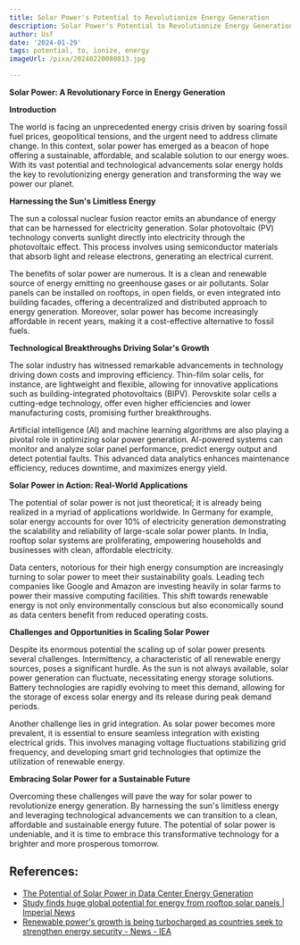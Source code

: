 ```yaml
---
title: Solar Power's Potential to Revolutionize Energy Generation
description: Solar Power's Potential to Revolutionize Energy Generation
author: Usf
date: '2024-01-29'
tags: potential, to, ionize, energy
imageUrl: /pixa/20240220080813.jpg

---
```

**Solar Power: A Revolutionary Force in Energy Generation**

**Introduction**

The world is facing  an unprecedented energy crisis driven by soaring fossil fuel prices, geopolitical tensions, and the urgent  need to address climate change. In  this context, solar power has emerged as a beacon of hope offering a sustainable, affordable, and scalable solution to our energy woes. With its vast potential and technological advancements solar energy holds the key to revolutionizing energy generation  and transforming the way we power our planet.

**Harnessing the  Sun's  Limitless Energy**

The sun a colossal  nuclear fusion reactor emits an abundance of energy that can be harnessed for electricity generation. Solar  photovoltaic (PV) technology converts sunlight directly into  electricity through the photovoltaic effect. This process involves using semiconductor materials that  absorb  light and release electrons, generating an electrical  current.

The benefits of solar power are numerous. It is a clean and renewable source of  energy emitting no greenhouse gases or air pollutants. Solar panels can be  installed on rooftops, in open  fields, or even  integrated into building facades, offering  a decentralized and distributed approach to energy generation. Moreover, solar power has become increasingly affordable  in recent years, making it  a cost-effective alternative to fossil fuels.

**Technological Breakthroughs Driving Solar's Growth**

The solar  industry has witnessed remarkable  advancements in  technology driving  down costs and improving efficiency. Thin-film solar  cells, for instance, are lightweight  and flexible, allowing for innovative applications such as  building-integrated photovoltaics (BIPV). Perovskite solar  cells a  cutting-edge technology, offer even higher efficiencies and lower manufacturing costs, promising further breakthroughs.

Artificial intelligence (AI) and machine learning algorithms are also playing a pivotal role in optimizing  solar power generation. AI-powered systems can monitor and analyze solar panel performance, predict energy output and detect  potential faults. This advanced data analytics enhances maintenance efficiency,  reduces  downtime, and maximizes energy yield.

**Solar Power in Action: Real-World Applications**

The potential of solar power is not just theoretical; it is already being realized in a myriad of applications worldwide. In Germany for example, solar energy accounts for over 10% of electricity generation demonstrating the scalability and reliability of large-scale solar power plants. In India, rooftop solar systems are proliferating, empowering households and businesses with clean, affordable electricity.

Data centers, notorious for their high energy consumption  are increasingly turning to solar power to meet  their  sustainability goals. Leading tech companies like Google and Amazon are investing heavily in solar farms to power their massive computing facilities. This shift towards renewable energy is not  only environmentally conscious but also economically sound as data centers benefit from reduced operating costs.

**Challenges and Opportunities in Scaling Solar Power**

Despite  its enormous potential  the scaling up of solar power presents several  challenges. Intermittency, a characteristic of all renewable energy  sources, poses a significant  hurdle. As the  sun is  not always available, solar power generation can fluctuate,  necessitating energy storage solutions. Battery  technologies are rapidly evolving to meet this demand,  allowing for the storage of excess solar energy and its release during peak  demand periods.

Another challenge lies in grid  integration. As solar power becomes more  prevalent, it is essential  to ensure seamless integration with existing  electrical grids. This involves managing voltage fluctuations  stabilizing grid frequency, and developing smart grid technologies  that optimize the utilization of renewable energy.

**Embracing Solar Power  for a Sustainable Future**

Overcoming these challenges will pave the way for  solar power to revolutionize energy generation. By harnessing the sun's limitless energy and leveraging technological advancements we can transition to a clean, affordable and sustainable energy future. The potential of solar power is undeniable, and it is  time  to embrace this transformative  technology for a brighter and more prosperous tomorrow.

## References:
- [The Potential of Solar Power in Data Center Energy Generation](https://energy5.com/the-potential-of-solar-power-in-data-center-energy-generation)
- [Study finds huge global potential for energy from rooftop solar panels | Imperial News](https://www.imperial.ac.uk/news/230978/study-finds-huge-global-potential-energy/)
- [Renewable power's growth is being turbocharged as countries seek to strengthen energy security - News - IEA](https://www.iea.org/news/renewable-power-s-growth-is-being-turbocharged-as-countries-seek-to-strengthen-energy-security)
